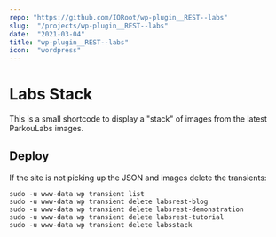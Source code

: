 ```yaml
---
repo: "https://github.com/IORoot/wp-plugin__REST--labs"
slug:  "/projects/wp-plugin__REST--labs"
date:  "2021-03-04"
title: "wp-plugin__REST--labs"
icon:  "wordpress"
---
```

# Labs Stack

This is a small shortcode to display a "stack" of images from the latest ParkouLabs images.

## Deploy

If the site is not picking up the JSON and images delete the transients:

```
sudo -u www-data wp transient list
sudo -u www-data wp transient delete labsrest-blog
sudo -u www-data wp transient delete labsrest-demonstration
sudo -u www-data wp transient delete labsrest-tutorial
sudo -u www-data wp transient delete labsstack
```